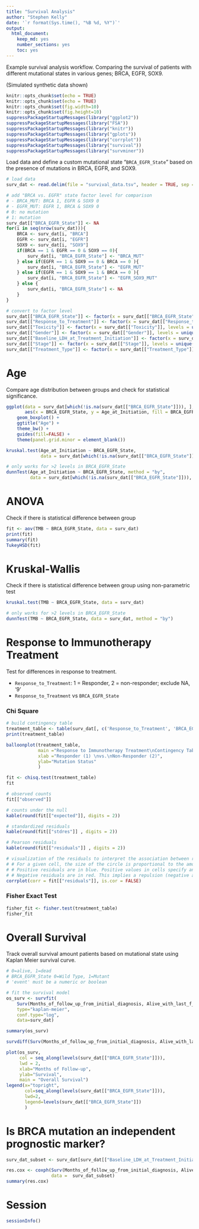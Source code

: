 ```yaml
---
title: "Survival Analysis"
author: "Stephen Kelly"
date: '`r format(Sys.time(), "%B %d, %Y")`'
output:
  html_document:
    keep_md: yes
    number_sections: yes
    toc: yes
---
```


Example survival analysis workflow. Comparing the survival of patients with different mutational states in various genes; BRCA, EGFR, SOX9. 

(Simulated synthetic data shown)

```r
knitr::opts_chunk$set(echo = TRUE)
knitr::opts_chunk$set(echo = TRUE)
knitr::opts_chunk$set(fig.width=10)
knitr::opts_chunk$set(fig.height=10)
suppressPackageStartupMessages(library("ggplot2"))
suppressPackageStartupMessages(library("FSA"))
suppressPackageStartupMessages(library("knitr"))
suppressPackageStartupMessages(library("gplots"))
suppressPackageStartupMessages(library("corrplot"))
suppressPackageStartupMessages(library("survival"))
suppressPackageStartupMessages(library("survminer"))

```

Load data and define a custom mutational state "`BRCA_EGFR_State`" based on the presence of mutations in BRCA, EGFR, and SOX9.

```r
# load data
surv_dat <- read.delim(file = "survival_data.tsv", header = TRUE, sep = '\t')

# add "BRCA vs. EGFR" state factor level for comparison
# - BRCA_MUT: BRCA 1, EGFR & SOX9 0
# - EGFR_MUT: EGFR 1, BRCA & SOX9 0
# 0: no mutation
# 1: mutation
surv_dat[["BRCA_EGFR_State"]] <- NA
for(i in seq(nrow(surv_dat))){
    BRCA <- surv_dat[i, "BRCA"]
    EGFR <- surv_dat[i, "EGFR"]
    SOX9 <- surv_dat[i, "SOX9"]
    if(BRCA == 1 & EGFR == 0 & SOX9 == 0){
        surv_dat[i, "BRCA_EGFR_State"] <- "BRCA_MUT"
    } else if(EGFR == 1 & SOX9 == 0 & BRCA == 0 ){
        surv_dat[i, "BRCA_EGFR_State"] <- "EGFR_MUT"
    } else if(EGFR == 1 & SOX9 == 1 & BRCA == 0 ){
        surv_dat[i, "BRCA_EGFR_State"] <- "EGFR_SOX9_MUT"
    } else {
        surv_dat[i, "BRCA_EGFR_State"] <- NA
    }
}

# convert to factor level
surv_dat[["BRCA_EGFR_State"]] <- factor(x = surv_dat[["BRCA_EGFR_State"]], levels = unique(surv_dat[["BRCA_EGFR_State"]]))
surv_dat[["Response_to_Treatment"]] <- factor(x = surv_dat[["Response_to_Treatment"]], levels = unique(surv_dat[["Response_to_Treatment"]]))
surv_dat[["Toxicity"]] <- factor(x = surv_dat[["Toxicity"]], levels = unique(surv_dat[["Toxicity"]]))
surv_dat[["Gender"]] <- factor(x = surv_dat[["Gender"]], levels = unique(surv_dat[["Gender"]]))
surv_dat[["Baseline_LDH_at_Treatment_Initiation"]] <- factor(x = surv_dat[["Baseline_LDH_at_Treatment_Initiation"]], levels = unique(surv_dat[["Baseline_LDH_at_Treatment_Initiation"]]))
surv_dat[["Stage"]] <- factor(x = surv_dat[["Stage"]], levels = unique(surv_dat[["Stage"]]))
surv_dat[["Treatment_Type"]] <- factor(x = surv_dat[["Treatment_Type"]], levels = unique(surv_dat[["Treatment_Type"]]))

```

# Age

Compare age distribution between groups and check for statistical significance.

```r
ggplot(data = surv_dat[which(!is.na(surv_dat[["BRCA_EGFR_State"]])), ], 
       aes(x = BRCA_EGFR_State, y = Age_at_Initiation, fill = BRCA_EGFR_State)) + 
    geom_boxplot() +
    ggtitle("Age") +
    theme_bw() +
    guides(fill=FALSE) +
    theme(panel.grid.minor = element_blank())

kruskal.test(Age_at_Initiation ~ BRCA_EGFR_State, 
             data = surv_dat[which(!is.na(surv_dat[["BRCA_EGFR_State"]])), ])

# only works for >2 levels in BRCA_EGFR_State
dunnTest(Age_at_Initiation ~ BRCA_EGFR_State, method = "by",
         data = surv_dat[which(!is.na(surv_dat[["BRCA_EGFR_State"]])), ])

```

# ANOVA

Check if there is statistical difference between group

```r
fit <- aov(TMB ~ BRCA_EGFR_State, data = surv_dat) 
print(fit)
summary(fit)
TukeyHSD(fit)
```

# Kruskal-Wallis

Check if there is statistical difference between group using non-parametric test

```r
kruskal.test(TMB ~ BRCA_EGFR_State, data = surv_dat)

# only works for >2 levels in BRCA_EGFR_State
dunnTest(TMB ~ BRCA_EGFR_State, data = surv_dat, method = "by")

```


# Response to Immunotherapy Treatment

Test for differences in response to treatment. 

- `Response_to_Treatment`: 1 = Responder, 2 = non-responder; exclude NA, '9'
- `Response_to_Treatment` vs `BRCA_EGFR_State`

### Chi Square

```r
# build contingency table
treatment_table <- table(surv_dat[, c('Response_to_Treatment', 'BRCA_EGFR_State')])
print(treatment_table)

balloonplot(treatment_table, 
            main ="Response to Immunotherapy Treatment\nContingency Table", 
            xlab ="Responder (1) \nvs.\nNon-Responder (2)", 
            ylab="Mutation Status"
            )

fit <- chisq.test(treatment_table)
fit

# observed counts
fit[["observed"]] 

# counts under the null
kable(round(fit[["expected"]], digits = 2))

# standardized residuals
kable(round(fit[["stdres"]] , digits = 2))

# Pearson residuals
kable(round(fit[["residuals"]] , digits = 2))

# visualization of the residuals to interpret the association between rows and columns
# # For a given cell, the size of the circle is proportional to the amount of the cell contribution.
# # Positive residuals are in blue. Positive values in cells specify an attraction (positive association) between the corresponding row and column variables.
# # Negative residuals are in red. This implies a repulsion (negative association) between the corresponding row and column variables.
corrplot(corr = fit[["residuals"]], is.cor = FALSE)
```

### Fisher Exact Test

```r
fisher_fit <- fisher.test(treatment_table)
fisher_fit
```

# Overall Survival

Track overall survival amount patients based on mutational state using Kaplan Meier survival curve.


```r
# 0=alive, 1=dead
# BRCA_EGFR_State 0=Wild Type, 1=Mutant
# 'event' must be a numeric or boolean

# fit the survival model
os_surv <- survfit(
    Surv(Months_of_follow_up_from_initial_diagnosis, Alive_with_last_f_up) ~ BRCA_EGFR_State,
    type="kaplan-meier",
    conf.type="log",
    data=surv_dat)

summary(os_surv)

survdiff(Surv(Months_of_follow_up_from_initial_diagnosis, Alive_with_last_f_up) ~ BRCA_EGFR_State, data=surv_dat)

plot(os_surv,
     col = seq_along(levels(surv_dat[["BRCA_EGFR_State"]])),
     lwd = 2,
     xlab="Months of Follow-up",
     ylab="Survival",
     main = "Overall Survival")
legend(x="topright",
       col=seq_along(levels(surv_dat[["BRCA_EGFR_State"]])),
       lwd=2,
       legend=levels(surv_dat[["BRCA_EGFR_State"]])
       )
```


# Is BRCA mutation an independent prognostic marker?

```r
surv_dat_subset <- surv_dat[surv_dat[["Baseline_LDH_at_Treatment_Initiation"]] %in% c(0,1), ]

res.cox <- coxph(Surv(Months_of_follow_up_from_initial_diagnosis, Alive_with_last_f_up) ~ BRCA_EGFR_State + Age_at_Initiation + Gender + Stage + Baseline_LDH_at_Treatment_Initiation, 
                 data =  surv_dat_subset)
summary(res.cox)
```

# Session

```r
sessionInfo()
```